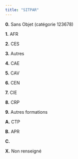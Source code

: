 ```yaml
---
title: "SITPAR"
---
```


**0.** Sans Objet (catégorie 123678)

**1.** AFR

**2.** CES

**3.** Autres

**4.** CAE

**5.** CAV

**6.** CEN

**7.** CIE

**8.** CRP

**9.** Autres formations

**A.** CTP

**B.** APR

**C.**

**X.** Non renseigné
